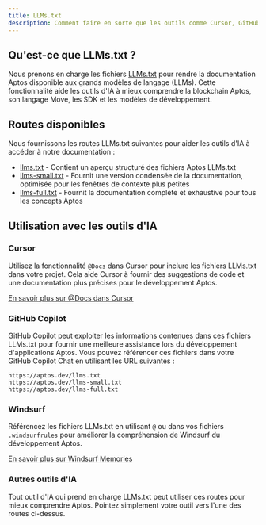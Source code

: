 ```yaml
---
title: LLMs.txt
description: Comment faire en sorte que les outils comme Cursor, GitHub Copilot, ChatGPT et Claude comprennent la documentation Aptos.
---
```


## Qu'est-ce que LLMs.txt ?

Nous prenons en charge les fichiers [LLMs.txt](https://llmstxt.org/) pour rendre la documentation Aptos disponible aux grands modèles de langage
(LLMs). Cette fonctionnalité aide les outils d'IA à mieux comprendre la blockchain Aptos, son langage Move, les SDK et les modèles de développement.

## Routes disponibles

Nous fournissons les routes LLMs.txt suivantes pour aider les outils d'IA à accéder à notre documentation :

- [llms.txt](/llms.txt) - Contient un aperçu structuré des fichiers Aptos LLMs.txt
- [llms-small.txt](/llms-small.txt) - Fournit une version condensée de la documentation, optimisée pour les fenêtres de contexte plus petites
- [llms-full.txt](/llms-full.txt) - Fournit la documentation complète et exhaustive pour tous les concepts Aptos

## Utilisation avec les outils d'IA

### Cursor

Utilisez la fonctionnalité `@Docs` dans Cursor pour inclure les fichiers LLMs.txt dans votre projet. Cela aide Cursor à fournir des suggestions
de code et une documentation plus précises pour le développement Aptos.

[En savoir plus sur @Docs dans Cursor](https://docs.cursor.com/context/@-symbols/@-docs)

### GitHub Copilot

GitHub Copilot peut exploiter les informations contenues dans ces fichiers LLMs.txt pour fournir une meilleure assistance lors du développement d'applications Aptos. Vous pouvez référencer ces fichiers dans votre GitHub Copilot Chat en utilisant les URL suivantes :

```
https://aptos.dev/llms.txt
https://aptos.dev/llms-small.txt
https://aptos.dev/llms-full.txt
```

### Windsurf

Référencez les fichiers LLMs.txt en utilisant `@` ou dans vos fichiers `.windsurfrules` pour améliorer la compréhension de Windsurf du développement Aptos.

[En savoir plus sur Windsurf Memories](https://docs.codeium.com/windsurf/memories#memories-and-rules)

### Autres outils d'IA

Tout outil d'IA qui prend en charge LLMs.txt peut utiliser ces routes pour mieux comprendre Aptos. Pointez simplement votre outil vers l'une des
routes ci-dessus.
